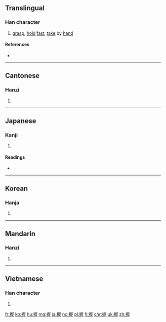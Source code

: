 ==Translingual==

===Han character===
{{Han char|rn=64|rad=手|as=09|sn=12|four=57014|canj=QSMG|ids=⿰扌屋}}

# [[grasp]], [[hold]] [[fast]], [[take]] by [[hand]]

====References====
* {{Han ref|kx=0443.070|dkj=12366|dj=0794.080|hdz=31925.070|uh=63E1|ud=25569|bh=B4A4|bd=46244}}

----

==Cantonese==

===Hanzi===
{{yue-hanzi|jyut=aak1, ak1|y=ak1}}

# {{defn|lang=yue|sort=手09}}

----

==Japanese==

===Kanji===
{{ja-kanji|grade=c|rs=手09}}

# {{defn|lang=ja|sort=手09}}

====Readings====
* {{ja-readings|on=[[あく]] (aku)|kun=[[にぎる]] (nigiru), [[にぎり]] (nigiri)}}

----

==Korean==

===Hanja===
{{ko-hanja|hangeul=악|eumhun=|rv=ak|mr=ak|y=ak}}

# {{defn|lang=ko|sort=手09}}

----

==Mandarin==

===Hanzi===
{{cmn-hanzi|pin=[[wò]] ([[wo4]])|wg=wo<sup>4</sup>}}

# {{defn|lang=cmn|sort=手09}}

----

==Vietnamese==

===Han character===
{{vi-hantu|[[ác]], [[át]], [[ốc]]|rs=手09}}

# {{defn|lang=vi|sort=手09}}

[[fr:握]]
[[ko:握]]
[[hu:握]]
[[mg:握]]
[[ja:握]]
[[no:握]]
[[pl:握]]
[[fi:握]]
[[chr:握]]
[[uk:握]]
[[zh:握]]